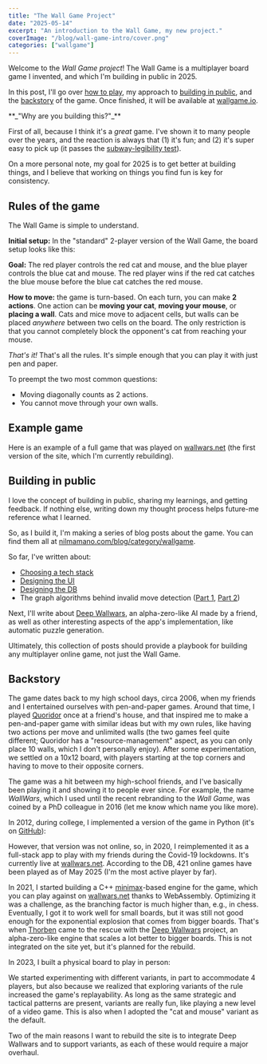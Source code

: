 ```yaml
---
title: "The Wall Game Project"
date: "2025-05-14"
excerpt: "An introduction to the Wall Game, my new project."
coverImage: "/blog/wall-game-intro/cover.png"
categories: ["wallgame"]
---
```


Welcome to the _Wall Game project_! The Wall Game is a multiplayer board game I invented, and which I'm building in public in 2025.

In this post, I'll go over [how to play](#rules-of-the-game), my approach to [building in public](#building-in-public), and the [backstory](#backstory) of the game. Once finished, it will be available at [wallgame.io](https://wallgame.io).

<Callout>
  **_"Why are you building this?"_**

First of all, because I think it's a
_great_ game. I've shown it to many people over the years, and the reaction is
always that (1) it's fun; and (2) it's super easy to pick up (it passes the
[subway-legibility test](http://stfj.net/DesigningForSubwayLegibility/)).

On a more personal note, my goal for 2025 is to get better at building things,
and I believe that working on things you find fun is key for consistency.

</Callout>

<BlogVideo
  src="/blog/wall-game-intro/livegame.mp4"
  width="50%"
  caption="Time lapse of a 4-player game of the Wall Game."
/>

## Rules of the game

The Wall Game is simple to understand.

**Initial setup:** In the "standard" 2-player version of the Wall Game, the board setup looks like this:

<BlogImage
  src="/blog/wall-game-intro/setup.png"
  alt="The standard 2-player board."
  caption="The standard 2-player board."
  width="50%"
/>

**Goal:** The red player controls the red cat and mouse, and the blue player controls the blue cat and mouse. The red player wins if the red cat catches the blue mouse before the blue cat catches the red mouse.

**How to move:** the game is turn-based. On each turn, you can make **2 actions**. One action can be **moving your cat**, **moving your mouse**, or **placing a wall**. Cats and mice move to adjacent cells, but walls can be placed _anywhere_ between two cells on the board. The only restriction is that you cannot completely block the opponent's cat from reaching your mouse.

<BlogImage
  src="/blog/wall-game-intro/actions.png"
  alt="The actions you can make on each turn."
  caption="The actions you can make on each turn."
  width="100%"
/>

_That's it!_ That's all the rules. It's simple enough that you can play it with just pen and paper.

To preempt the two most common questions:

- Moving diagonally counts as 2 actions.
- You cannot move through your own walls.

## Example game

Here is an example of a full game that was played on [wallwars.net](https://wallwars.net) (the first version of the site, which I'm currently rebuilding).

<BlogVideo
  src="/blog/wall-game-intro/full_game.mp4"
  width="50%"
  caption="A game of the 'classic' variant, where there are no mice, and the goal is to get to the opposite corner first."
/>

## Building in public

I love the concept of building in public, sharing my learnings, and getting feedback.
If nothing else, writing down my thought process helps future-me reference what I learned.

So, as I build it, I'm making a series of blog posts about the game. You can find them all at [nilmamano.com/blog/category/wallgame](/blog/category/wallgame).

So far, I've written about:

- [Choosing a tech stack](/blog/2025-stack)
- [Designing the UI](/blog/wall-game-ui)
- [Designing the DB](/blog/wall-game-db)
- The graph algorithms behind invalid move detection ([Part 1](/blog/single-edge-cut-problem), [Part 2](/blog/double-edge-cut-problem))

Next, I'll write about [Deep Wallwars](https://github.com/t-troebst/Deep-Wallwars), an alpha-zero-like AI made by a friend, as well as other interesting aspects of the app's implementation, like automatic puzzle generation.

Ultimately, this collection of posts should provide a playbook for building any multiplayer online game, not just the Wall Game.

## Backstory

The game dates back to my high school days, circa 2006, when my friends and I entertained ourselves with pen-and-paper games. Around that time, I played [Quoridor](https://en.wikipedia.org/wiki/Quoridor) once at a friend's house, and that inspired me to make a pen-and-paper game with similar ideas but with my own rules, like having two actions per move and unlimited walls (the two games feel quite different; Quoridor has a "resource-management" aspect, as you can only place 10 walls, which I don't personally enjoy). After some experimentation, we settled on a 10x12 board, with players starting at the top corners and having to move to their opposite corners.

The game was a hit between my high-school friends, and I've basically been playing it and showing it to people ever since. For example, the name _WallWars_, which I used until the recent rebranding to the _Wall Game_, was coined by a PhD colleague in 2016 (let me know which name you like more).

In 2012, during college, I implemented a version of the game in Python (it's on [GitHub](https://github.com/nmamano/WallWarsOld)):

<BlogImage
  src="/blog/wall-game-intro/python_version.png"
  alt="The 2012 Python implementation."
  caption="The 2012 Python implementation. Back then, I called the game 'Wall-e'."
  width="70%"
/>

However, that version was not online, so, in 2020, I reimplemented it as a full-stack app to play with my friends during the Covid-19 lockdowns. It's currently live at [wallwars.net](https://wallwars.net). According to the DB, 421 online games have been played as of May 2025 (I'm the most active player by far).

In 2021, I started building a C++ [minimax](https://en.wikipedia.org/wiki/Minimax)-based engine for the game, which you can play against on [wallwars.net](https://wallwars.net) thanks to WebAssembly. Optimizing it was a challenge, as the branching factor is much higher than, e.g., in chess. Eventually, I got it to work well for small boards, but it was still not good enough for the exponential explosion that comes from bigger boards. That's when [Thorben](https://github.com/t-troebst) came to the rescue with the [Deep Wallwars](https://github.com/t-troebst/Deep-Wallwars) project, an alpha-zero-like engine that scales a lot better to bigger boards. This is not integrated on the site yet, but it's planned for the rebuild.

In 2023, I built a physical board to play in person:

<BlogImage
  src="/blog/wall-game-intro/physical_board.png"
  alt="The physical board."
  width="80%"
/>

We started experimenting with different variants, in part to accommodate 4 players, but also because we realized that exploring variants of the rule increased the game's replayability. As long as the same strategic and tactical patterns are present, variants are really fun, like playing a new level of a video game. This is also when I adopted the "cat and mouse" variant as the default.

Two of the main reasons I want to rebuild the site is to integrate Deep Wallwars and to support variants, as each of these would require a major overhaul.
